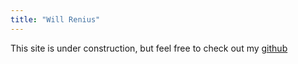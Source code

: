 ```yaml
---
title: "Will Renius"
---
```



This site is under construction, but feel free to check out my [github](https://github.com/Will-Renius)